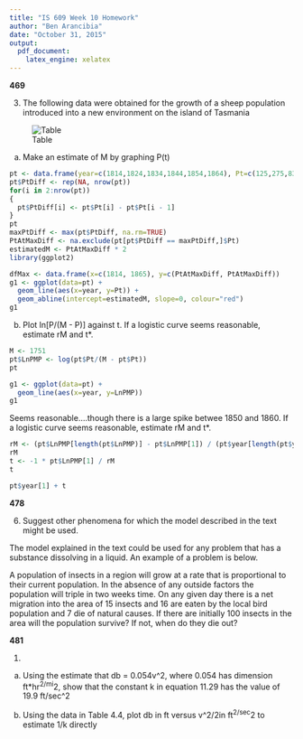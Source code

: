 ```yaml
---
title: "IS 609 Week 10 Homework"
author: "Ben Arancibia"
date: "October 31, 2015"
output:
  pdf_document:
    latex_engine: xelatex
---
```


__469__

3) The following data were obtained for the growth of a sheep population introduced into a new environment on the island of Tasmania 

![Table](//Users/bcarancibia/CUNY_IS_609/week10/3.png)

a) Make an estimate of M by graphing P(t)

```r

pt <- data.frame(year=c(1814,1824,1834,1844,1854,1864), Pt=c(125,275,830,1200,1750,1650))
pt$PtDiff <- rep(NA, nrow(pt))
for(i in 2:nrow(pt))
{
  pt$PtDiff[i] <- pt$Pt[i] - pt$Pt[i - 1]
}
pt
maxPtDiff <- max(pt$PtDiff, na.rm=TRUE)
PtAtMaxDiff <- na.exclude(pt[pt$PtDiff == maxPtDiff,]$Pt)
estimatedM <- PtAtMaxDiff * 2
library(ggplot2)

dfMax <- data.frame(x=c(1814, 1865), y=c(PtAtMaxDiff, PtAtMaxDiff))
g1 <- ggplot(data=pt) + 
  geom_line(aes(x=year, y=Pt)) + 
  geom_abline(intercept=estimatedM, slope=0, colour="red") 
g1
```

b) Plot ln[P/(M - P)] against t. If a logistic curve seems reasonable, estimate rM and t*.

```r
M <- 1751
pt$LnPMP <- log(pt$Pt/(M - pt$Pt))
pt

g1 <- ggplot(data=pt) + 
  geom_line(aes(x=year, y=LnPMP)) 
g1

```

Seems reasonable....though there is a large spike betwee 1850 and 1860. If a logistic curve seems reasonable, estimate rM and t*.

```r

rM <- (pt$LnPMP[length(pt$LnPMP)] - pt$LnPMP[1]) / (pt$year[length(pt$year)] - pt$year[1])
rM
t <- -1 * pt$LnPMP[1] / rM
t

pt$year[1] + t
```

__478__

6) Suggest other phenomena for which the model described in the text might be used.

The model explained in the text could be used for any problem that has a substance dissolving in a liquid. An example of a problem is below.

A population of insects in a region will grow at a rate that is proportional to their current population.  In the absence of any outside factors the population will triple in two weeks time.  On any given day there is a net migration into the area of 15 insects and 16 are eaten by the local bird population and 7 die of natural causes.  If there are initially 100 insects in the area will the population survive?  If not, when do they die out?

__481__

1)

a) Using the estimate that db = 0.054v^2, where 0.054 has dimension ft*hr^2/mi^2, show that the constant k in equation 11.29 has the value of 19.9 ft/sec^2



b) Using the data in Table 4.4, plot db in ft versus v^2/2in ft^2/sec^2 to estimate 1/k directly

